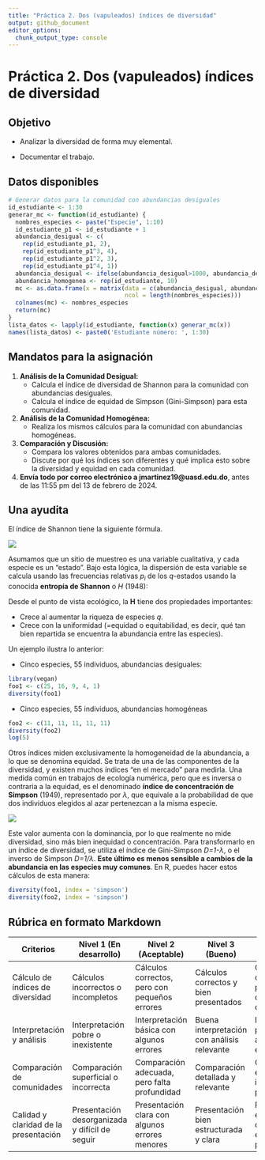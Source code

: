 ```yaml
---
title: "Práctica 2. Dos (vapuleados) índices de diversidad"
output: github_document
editor_options: 
  chunk_output_type: console
---
```


# Práctica 2. Dos (vapuleados) índices de diversidad

## Objetivo 

- Analizar la diversidad de forma muy elemental.

- Documentar el trabajo.

## Datos disponibles

```r
# Generar datos para la comunidad con abundancias desiguales
id_estudiante <- 1:30
generar_mc <- function(id_estudiante) {
  nombres_especies <- paste("Especie", 1:10)
  id_estudiante_p1 <- id_estudiante + 1
  abundancia_desigual <- c(
    rep(id_estudiante_p1, 2),
    rep(id_estudiante_p1^3, 4),
    rep(id_estudiante_p1^2, 3),
    rep(id_estudiante_p1^4, 1))
  abundancia_desigual <- ifelse(abundancia_desigual>1000, abundancia_desigual%%1000, abundancia_desigual)
  abundancia_homogenea <- rep(id_estudiante, 10)
  mc <- as.data.frame(x = matrix(data = c(abundancia_desigual, abundancia_homogenea), byrow = T,
                                 ncol = length(nombres_especies)))
  colnames(mc) <- nombres_especies
  return(mc)
}
lista_datos <- lapply(id_estudiante, function(x) generar_mc(x))
names(lista_datos) <- paste0('Estudiante número: ', 1:30)
```

## Mandatos para la asignación

1. **Análisis de la Comunidad Desigual:**
   - Calcula el índice de diversidad de Shannon para la comunidad con abundancias desiguales.
   - Calcula el índice de equidad de Simpson (Gini-Simpson) para esta comunidad.

2. **Análisis de la Comunidad Homogénea:**
   - Realiza los mismos cálculos para la comunidad con abundancias homogéneas.

3. **Comparación y Discusión:**
   - Compara los valores obtenidos para ambas comunidades.
   - Discute por qué los índices son diferentes y qué implica esto sobre la diversidad y equidad en cada comunidad.

4. **Envía todo por correo electrónico a jmartinez19\@uasd.edu.do**, antes de las 11:55 pm del 13 de febrero de 2024.


## Una ayudita

El índice de Shannon tiene la siguiente fórmula.

![](img/shannon.jpg)

Asumamos que un sitio de muestreo es una variable cualitativa, y cada especie es un "estado". Bajo esta lógica, la dispersión de esta variable se calcula usando las frecuencias relativas *p<sub>i</sub>* de los *q*-estados usando la conocida **entropía de Shannon** o *H* (1948):

Desde el punto de vista ecológico, la **H** tiene dos propiedades importantes:

- Crece al aumentar la riqueza de especies *q*.
- Crece con la uniformidad (=equidad o equitabilidad, es decir, qué tan bien repartida se encuentra la abundancia entre las especies).

Un ejemplo ilustra lo anterior:

- Cinco especies, 55 individuos, abundancias desiguales:

```r
library(vegan)
foo1 <- c(25, 16, 9, 4, 1)
diversity(foo1)
```

- Cinco especies, 55 individuos, abundancias homogéneas

```r
foo2 <- c(11, 11, 11, 11, 11)
diversity(foo2)
log(5)
```

Otros índices miden exclusivamente la homogeneidad de la abundancia, a lo que se denomina equidad. Se trata de una de las componentes de la diversidad, y existen muchos índices "en el mercado" para medirla. Una medida común en trabajos de ecología numérica, pero que es inversa o contraria a la equidad, es el denominado **índice de concentración de Simpson** (1949), representado por *λ*, que equivale a la probabilidad de que dos individuos elegidos al azar pertenezcan a la misma especie.

![](img/simpson.jpg)

Este valor aumenta con la dominancia, por lo que realmente no mide diversidad, sino más bien inequidad o concentración. Para transformarlo en un índice de diversidad, se utiliza el índice de Gini-Simpson *D=1-λ*, o el inverso de Simpson *D=1/λ*. **Este último es menos sensible a cambios de la abundancia en las especies muy comunes**. En R, puedes hacer estos cálculos de esta manera:


```r
diversity(foo1, index = 'simpson')
diversity(foo2, index = 'simpson')
```


## Rúbrica en formato Markdown

| Criterios                             | Nivel 1 (En desarrollo) | Nivel 2 (Aceptable) | Nivel 3 (Bueno) | Nivel 4 (Excelente) |
|---------------------------------------|-------------------------|---------------------|-----------------|---------------------|
| Cálculo de índices de diversidad      | Cálculos incorrectos o incompletos | Cálculos correctos, pero con pequeños errores | Cálculos correctos y bien presentados | Cálculos correctos, bien presentados y con excelente claridad |
| Interpretación y análisis             | Interpretación pobre o inexistente | Interpretación básica con algunos errores | Buena interpretación con análisis relevante | Interpretación profunda y análisis exhaustivo |
| Comparación de comunidades            | Comparación superficial o incorrecta | Comparación adecuada, pero falta profundidad | Comparación detallada y relevante | Comparación exhaustiva y con insights profundos |
| Calidad y claridad de la presentación | Presentación desorganizada y difícil de seguir | Presentación clara con algunos errores menores | Presentación bien estructurada y clara | Presentación excepcionalmente clara, bien estructurada y profesional |


